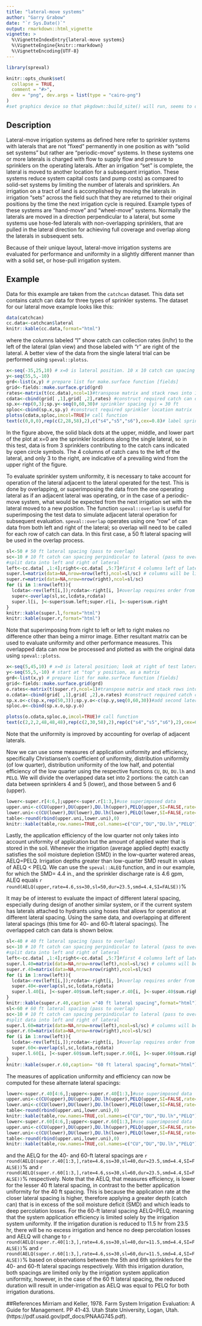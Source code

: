 ```yaml
---
title: "lateral-move systems"
author: "Garry Grabow"
date: "`r Sys.Date()`"
output: rmarkdown::html_vignette 
vignette: >
  %\VignetteIndexEntry{lateral-move systems}
  %\VignetteEngine{knitr::rmarkdown}
  %\VignetteEncoding{UTF-8}
---
```

```r
library(spreval)
```

```r
knitr::opts_chunk$set(
  collapse = TRUE,
  comment = "#>",
  dev = "png", dev.args = list(type = "cairo-png")
)
#set graphics device so that pkgdown::build_site() will run, seems to default to ragg
```
## Description
Lateral-move irrigation systems as defined here refer to sprinkler systems with laterals that are not "fixed" permanently in one position as with "solid set systems" but rather are "periodic-move" systems.  In these systems one or more laterals is charged with flow to supply flow and pressure to sprinklers on the operating laterals.  After an irrigation "set" is complete, the lateral is moved to another location for a subsequent irrigation.  These systems reduce system capital costs (and pump costs) as compared to solid-set systems by limiting the number of laterals and sprinklers. An irrigation on a tract of land is accomplished by moving the laterals in irrigation "sets" across the field such that they are returned to their original positions by the time the next irrigation cycle is required. Example types of these systems are "hand-move" and "wheel-move" systems. Normally the laterals are moved in a direction perpendicular to a lateral, but some systems use hose-fed laterals with non-overlapping sprinklers, that are pulled in the lateral direction for achieving full coverage and overlap along the laterals in subsequent sets. 

Because of their unique layout, lateral-move irrigation systems are evaluated for performance and uniformity in a slightly different manner than with a solid set, or hose-pull irrigation system.

## Example
Data for this example are taken from the `catchcan` dataset.  This data set contains catch can data for three types of sprinkler systems.  The dataset for our lateral move example looks like this:
```r
data(catchcan)
cc.data<-catchcan$lateral
knitr::kable(cc.data,format="html")
```

where the columns labeled "l" show catch can collection rates (in/hr) to the left of the lateral (plan view) and those labeled with "r" are right of the lateral. A better view of the data from the single lateral trial can be performed using `speval::plotss`.  

```r
x<-seq(-35,25,10) # x=0 is lateral position. 10 x 10 catch can spacing
y<-seq(55,5,-10)
grd<-list(x,y) # prepare list for make.surface function [fields]
grid<-fields::make.surface.grid(grd)
rates<-matrix(t(cc.data),ncol=1)#transpose matrix and stack rows into 1 column
cdata<-cbind(grid[ ,1],grid[ ,2],rates) #construct required catch can data matrix
sp.x<-rep(0,3);sp.y<-seq(0,60,30)# sprinkler spacing (y) = 30 ft
sploc<-cbind(sp.x,sp.y) #construct required sprinkler location matrix
plotss(cdata,sploc,imcol=TRUE)# call function
text(c(0,0,0),rep(c(2,28,58),2),c("s4","s5","s6"),cex=0.8)# label sprinklers as in reference
```

In the figure above, the solid black dots at the upper, middle, and lower part of the plot at x=0 are the sprinkler locations along the single lateral, so in this test, data is from 3 sprinklers contributing to the catch cans indicated by open circle symbols. The 4 columns of catch cans to the left of the lateral, and only 3 to the right, are indicative of a prevailing wind from the upper right of the figure.

To evaluate sprinkler system uniformity, it is necessary to take account for operation of the lateral adjacent to the lateral operated for the test.  This is done by overlapping, or superimposing the data from the one operating lateral as if an adjacent lateral was operating, or in the case of a periodic-move system, what would be expected from the next irrigation set with the lateral moved to a new position. The function `speval::overlap` is useful for superimposing the test data to simulate adjacent lateral operation for subsequent evaluation. `speval::overlap` operates using one "row" of can data from both left and right of the lateral; so overlap will need to be called for each row of catch can data. In this first case, a 50 ft lateral spacing will be used in the overlap process.

```r
sl<-50 # 50 ft lateral spacing (pass to overlap)
sc<-10 # 10 ft catch can spacing perpindicular to lateral (pass to overlap)
#split data into left and right of lateral
left<-cc.data[ ,1:4];right<-cc.data[ ,5:7]#first 4 columns left of lateral
super.l=matrix(data=NA,nrow=nrow(left),ncol=sl/sc) # columns will be limited to between 2 adjacent laterals
super.r=matrix(data=NA,nrow=nrow(right),ncol=sl/sc)
for (i in 1:nrow(left)){
  lcdata<-rev(left[i,]);rcdata<-right[i, ]#overlap requires order from proximal lateral  to distal so rev (left)
  super<-overlap(sl,sc,lcdata,rcdata)
  super.l[i, ]<-super$sum.left;super.r[i, ]<-super$sum.right
}
knitr::kable(super.l,format="html")
knitr::kable(super.r,format="html")
```
Note that superimposing from right to left or left to right makes no difference other than being a mirror image.   Either resultant matrix can be used to evaluate uniformity and other performance measures.  This overlapped data can now be processed and plotted as with the original data using `speval::plotss`.
```r
x<-seq(5,45,10) # x=0 is lateral position; look at right of test lateral
y<-seq(55,5,-10) # start at "top" y position, as a matrix
grd<-list(x,y) # prepare list for make.surface function [fields]
grid<-fields::make.surface.grid(grd)
o.rates<-matrix(t(super.r),ncol=1)#transpose matrix and stack rows into 1 column
o.cdata<-cbind(grid[ ,1],grid[ ,2],o.rates) #construct required catch can data matrix
sp.x.o<-c(sp.x,rep(50,3));sp.y.o<-c(sp.y,seq(0,60,30))#add second lateral location for overlap
sploc.o<-cbind(sp.x.o,sp.y.o) 
```

```r
plotss(o.cdata,sploc.o,imcol=TRUE)# call function
text(c(2,2,2,48,48,48),rep(c(2,30,58),2),rep(c("s4","s5","s6"),2),cex=0.8)#label sprinkler numbers as in reference

```

Note that the uniformity is improved by accounting for overlap of adjacent laterals.

Now we can use some measures of application uniformity and efficiency, specifically Christiansen's coefficient of uniformity, distribution uniformity (of low quarter), distribution uniformity of the low half, and potential efficiency of the low quarter using the respective functions `CU`, `DU`, `DU.lh` and `PELQ`.  We will divide the overlapped data set into 2 portions: the catch can data between sprinklers 4 and 5 (lower), and those between 5 and 6 (upper).
```r
lower<-super.r[4:6,];upper<-super.r[1:3,]#use superimposed data
upper.uni<-c(CU(upper),DU(upper),DU.lh(upper),PELQ(upper,SI=FALSE,rate=4.6,ss=30,sl=50,dur=1))# use U.S. cust. units
lower.uni<-c(CU(lower),DU(lower),DU.lh(lower),PELQ(lower,SI=FALSE,rate=4.6,ss=30,sl=50,dur=1))
table<-round(rbind(upper.uni,lower.uni),0)
knitr::kable(table,row.names=TRUE,col.names=c("CU","DU","DU.lh","PELQ"))
```

Lastly, the application efficiency of the low quarter not only takes into account uniformity of application but the amount of applied water that is stored in the soil.  Whenever the irrigation (average applied depth) exactly satisfies the soil moisture depletion (SMD) in the low-quarter watered areas, AELQ=PELQ.  Irrigation depths greater than low-quarter SMD result in values of AELQ < PELQ. We can use the `speval::ALEQ` function, and in our example, for which the SMD= 4.4 in., and the sprinkler discharge rate is 4.6 gpm, ALEQ equals `r round(AELQ(upper,rate=4.6,ss=30,sl=50,dur=23.5,smd=4.4,SI=FALSE))`%

It may be of interest to evaluate the impact  of different lateral spacing, especially during design of another similar system, or if the current system has laterals attached to hydrants using hoses that allows for operation at different lateral spacing.  Using the same data, and overlapping at different lateral spacings (this time for 40- and 60-ft lateral spacings). The overlapped catch can data is shown below.

```r
sl<-40 # 40 ft lateral spacing (pass to overlap)
sc<-10 # 10 ft catch can spacing perpindicular to lateral (pass to overlap)
#split data into left and right of lateral
left<-cc.data[ ,1:4];right<-cc.data[ ,5:7]#first 4 columns left of lateral and 3 to right of lateral
super.l.40=matrix(data=NA,nrow=nrow(left),ncol=sl/sc) # columns will be limited to between 2 adjacent laterals
super.r.40=matrix(data=NA,nrow=nrow(right),ncol=sl/sc)
for (i in 1:nrow(left)){
  lcdata<-rev(left[i,]);rcdata<-right[i, ]#overlap requires order from proximal lateral  to distal so rev (left)
  super.40<-overlap(sl,sc,lcdata,rcdata)
  super.l.40[i, ]<-super.40$sum.left;super.r.40[i, ]<-super.40$sum.right
}
knitr::kable(super.r.40,caption ="40 ft lateral spacing",format="html")
sl<-60 # 60 ft lateral spacing (pass to overlap)
sc<-10 # 10 ft catch can spacing perpindicular to lateral (pass to overlap)
#split data into left and right of lateral
super.l.60=matrix(data=NA,nrow=nrow(left),ncol=sl/sc) # columns will be limited to between 2 adjacent laterals
super.r.60=matrix(data=NA,nrow=nrow(right),ncol=sl/sc)
for (i in 1:nrow(left)){
  lcdata<-rev(left[i,]);rcdata<-right[i, ]#overlap requires order from proximal lateral  to distal so rev (left)
  super.60<-overlap(sl,sc,lcdata,rcdata)
  super.l.60[i, ]<-super.60$sum.left;super.r.60[i, ]<-super.60$sum.right
}
knitr::kable(super.r.60,caption= "60 ft lateral spacing",format="html")
```

The measures of application uniformity and efficiency can now be computed for these alternate lateral spacings:
```r
lower<-super.r.40[4:6,];upper<-super.r.40[1:3,]#use superimposed data
upper.uni<-c(CU(upper),DU(upper),DU.lh(upper),PELQ(upper,SI=FALSE,rate=4.6,ss=30,sl=40,dur=1))# use U.S. cust. units
lower.uni<-c(CU(lower),DU(lower),DU.lh(lower),PELQ(lower,SI=FALSE,rate=4.6,ss=30,sl=40,dur=1))
table<-round(rbind(upper.uni,lower.uni),0)
knitr::kable(table,row.names=TRUE,col.names=c("CU","DU","DU.lh","PELQ"),caption="40 ft lateral spacing")
lower<-super.r.60[4:6,];upper<-super.r.60[1:3,]#use superimposed data
upper.uni<-c(CU(upper),DU(upper),DU.lh(upper),PELQ(upper,SI=FALSE,rate=4.6,ss=30,sl=60,dur=1))# use U.S. cust. units
lower.uni<-c(CU(lower),DU(lower),DU.lh(lower),PELQ(lower,SI=FALSE,rate=4.6,ss=30,sl=60,dur=1))
table<-round(rbind(upper.uni,lower.uni),0)
knitr::kable(table,row.names=TRUE,col.names=c("CU","DU","DU.lh","PELQ"),caption="60 ft lateral spacing")
```

and the AELQ for the 40- and 60-ft lateral spacings are `r round(AELQ(super.r.40[1:3,],rate=4.6,ss=30,sl=40,dur=23.5,smd=4.4,SI=FALSE))`% and `r round(AELQ(super.r.60[1:3,],rate=4.6,ss=30,sl=60,dur=23.5,smd=4.4,SI=FALSE))`% respectively.  Note that the AELQ, that measures efficiency,  is lower for the lesser 40 ft lateral spacing, in contrast to the better application uniformity for the 40 ft spacing.  This is because the application rate at the closer lateral spacing is higher, therefore applying a greater depth (catch can) that is in excess of the soil moisture deficit (SMD) and which leads to deep percolation losses. For the 60-ft lateral spacing AELQ=PELQ, meaning that the system application efficiency is limited solely by the irrigation system uniformity.  If the irrigation duration is reduced to 11.5 hr from 23.5 hr, there will be no excess irrigation and hence no deep percolation losses and AELQ will change to `r round(AELQ(super.r.40[1:3,],rate=4.6,ss=30,sl=40,dur=11.5,smd=4.4,SI=FALSE))`% and `r round(AELQ(super.r.60[1:3,],rate=4.6,ss=30,sl=60,dur=11.5,smd=4.4,SI=FALSE))`% based on observations between the 5th and 6th sprinklers for the 40- and 60-ft lateral spacings respectively.  With this irrigation duration, both spacings are limited only by the irrigation system application uniformity, however, in the case of the 60 ft lateral spacing, the reduced duration will result in under-irrigation as AELQ was equal to PELQ for both irrigation durations. 

##References
Mirriam and Keller, 1978. Farm System Irrigation Evaluation: A Guide for Management.  PP 41-43.
Utah State University, Logan, Utah. (https://pdf.usaid.gov/pdf_docs/PNAAG745.pdf).



